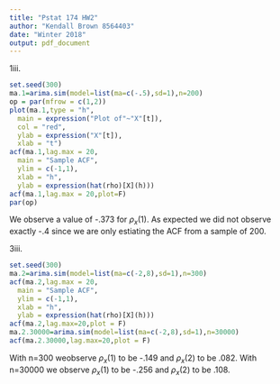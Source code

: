 ---
title: "Pstat 174 HW2"
author: "Kendall Brown 8564403"
date: "Winter 2018"
output: pdf_document
---
1iii.
```{r}
set.seed(300)
ma.1=arima.sim(model=list(ma=c(-.5),sd=1),n=200)
op = par(mfrow = c(1,2))
plot(ma.1,type = "h",
  main = expression("Plot of"~"X"[t]),
  col = "red",
  ylab = expression("X"[t]),
  xlab = "t")
acf(ma.1,lag.max = 20,
  main = "Sample ACF",
  ylim = c(-1,1),
  xlab = "h",
  ylab = expression(hat(rho)[X](h)))
acf(ma.1,lag.max = 20,plot=F)
par(op)
```
We observe a value of -.373 for $\rho_x(1)$. As expected we did not observe exactly -.4 since we are only estiating the ACF from a sample of 200.

3iii.
```{r}
set.seed(300)
ma.2=arima.sim(model=list(ma=c(-2,8),sd=1),n=300)
acf(ma.2,lag.max = 20,
  main = "Sample ACF",
  ylim = c(-1,1),
  xlab = "h",
  ylab = expression(hat(rho)[X](h)))
acf(ma.2,lag.max=20,plot = F)
ma.2.30000=arima.sim(model=list(ma=c(-2,8),sd=1),n=30000)
acf(ma.2.30000,lag.max=20,plot = F)
```
With n=300 weobserve $\rho_x(1)$ to be -.149 and $\rho_x(2)$ to be .082. 
With n=30000 we observe $\rho_x(1)$ to be -.256 and $\rho_x(2)$ to be .108.